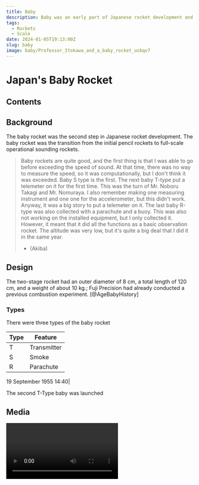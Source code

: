 ```yaml
---
title: Baby
description: Baby was an early part of Japanese rocket development and first flown in 1957 by Hideo Itokawa and team at Michikawa, Iwaki in Akita province in north-west Honshu island.
tags:
  - Rockets
  - Scale
date: 2024-01-05T19:13:00Z
slug: baby
image: baby/Professor_Itokawa_and_a_baby_rocket_usbqv7
---
```

# Japan's Baby Rocket

## Contents

## Background

The baby rocket was the second step in Japanese rocket development.
The baby rocket was the transition from the initial pencil rockets to full-scale operational sounding rockets.

> Baby rockets are quite good, and the first thing is that I was able to go before exceeding the speed of sound. At that time, there was no way to measure the speed, so it was computationally, but I don't think it was exceeded. Baby S type is the first. The next baby T-type put a telemeter on it for the first time. This was the turn of Mr. Noboru Takagi and Mr. Nomuraya. I also remember making one measuring instrument and one one for the accelerometer, but this didn't work. Anyway, it was a big story to put a telemeter on it. The last baby R-type was also collected with a parachute and a buoy. This was also not working on the installed equipment, but I only collected it. However, it meant that it did all the functions as a basic observation rocket. The altitude was very low, but it's quite a big deal that I did it in the same year.
> - (Akiba)

## Design

<CloudImage image='baby/Baby_T-type.jpg' />

The two-stage rocket had an outer diameter of 8 cm, a total length of 120 cm, and a weight of about 10 kg.; Fuji Precision had already conducted a previous combustion experiment. [@AgeBabyHistory]

### Types

There were three types of the baby rocket

| Type | Feature |
| -- | -- |
| T | Transmitter |
| S | Smoke |
| R | Parachute |

19 September 1955 14:40| 

The second T-Type baby was launched

## Media

<Video id='hODYsZbVysM' />

<Gallery tags={['baby','project']} />

### Bibliography
